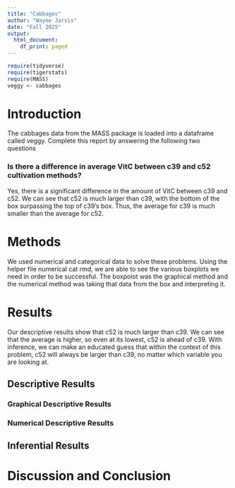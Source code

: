 ```yaml
---
title: "Cabbages"
author: "Wayne Jarvis"
date: "Fall 2025"
output:
  html_document:
    df_print: paged
---
```


```r
require(tidyverse)
require(tigerstats)
require(MASS)
veggy <- cabbages
```

# Introduction

<!--In this section you explain what you are trying to show.  Where did the data come from?  What is the research or other question you are trying to answer?!-->
 The cabbages data from the MASS package is loaded into a dataframe called veggy. Complete this report by answering the following two questions  
 
### Is there a difference in average VitC between c39 and c52 cultivation methods?  

Yes, there is a significant difference in the amount of VitC between c39 and c52. We can see that c52 is much larger than c39, with the bottom of the box surpassing the top of c39's box. Thus, the average for c39 is much smaller than the average for c52.

# Methods

<!--Decide on your methods:  use "variable analysis" or other appropriate descriptors.  Make sure to choose at least one graphical method and at least one numerical method.!-->

We used numerical and categorical data to solve these problems. Using the helper file numerical cat rmd, we are able to see the various boxplots we need in order to be successful. The boxpolot was the graphical method and the numerical method was taking that data from the box and interpreting it.

# Results

<!--Divide this section into two sub-sections:  One for your descriptive  results and one for your inferential results.!-->

Our descriptive results show that c52 is much larger than c39. We can see that the average is higher, so even at its lowest, c52 is ahead of c39. With inference, we can make an educated guess that within the context of this problem, c52 will always be larger than c39, no matter which variable you are looking at.

## Descriptive Results

### Graphical Descriptive Results

<!--Graphical results here.  Make sure to show your code.  Provide appropriate labels for axes, giving units if possible, and provide a good title for the graph, too.  Use the graphical results to describe the patterns if any that exist in the data as focused toward the research question!-->

### Numerical Descriptive Results

<!--Numerical results go here. Use the numerical results to describe the patterns if any that exist in the data as focused toward the research question!-->

## Inferential Results

<!--State hypothesis clearly.  Make sure your discussion of the inferential test covers all the aspects that the test output produces, such as test statistic, p-value etc.  Make a decision about the null hypothesis, explain the assumptions on which the selected test/procedure was based, and why the chosen procedure satisfys the assumptions and is appropriate to answer the research question!-->


# Discussion and Conclusion

<!--Discussion and conclusion here.  If you found a relationship be sure to consider whether the relationship occurs because one of the variavbles causes the other, or whether they perhasps are related for some other reason.  Watch the chapter 6 videos from the GeorgeTown videos collection.!-->
